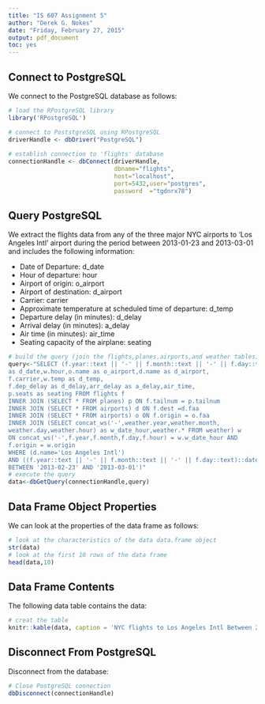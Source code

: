 ```yaml
---
title: "IS 607 Assignment 5"
author: "Derek G. Nokes"
date: "Friday, February 27, 2015"
output: pdf_document
toc: yes
---
```


\pagebreak

## Connect to PostgreSQL
We connect to the PostgreSQL database as follows:

```r
# load the RPostgreSQL library
library('RPostgreSQL')

# connect to PoststgreSQL using RPostgreSQL
driverHandle <- dbDriver("PostgreSQL")
 
# establish connection to 'flights' database
connectionHandle <- dbConnect(driverHandle, 
                              dbname="flights",
                              host="localhost",
                              port=5432,user="postgres",
                              password  ="tgdnrx78")
```

## Query PostgreSQL

We extract the flights data from any of the three major NYC airports to 'Los Angeles Intl' airport during the period between 2013-01-23 and 2013-03-01 and includes the 
following information:

* Date of Departure: d_date
* Hour of departure: hour
* Airport of origin: o_airport
* Airport of destination: d_airport
* Carrier: carrier
* Approximate temperature at scheduled time of departure: d_temp
* Departure delay (in minutes): d_delay
* Arrival delay (in minutes): a_delay
* Air time (in minutes): air_time
* Seating capacity of the airplane: seating 

```r
# build the query (join the flights,planes,airports,and weather tables)
query<-"SELECT (f.year::text || '-' || f.month::text || '-' || f.day::text)::date 
as d_date,w.hour,o.name as o_airport,d.name as d_airport,
f.carrier,w.temp as d_temp,
f.dep_delay as d_delay,arr_delay as a_delay,air_time,
p.seats as seating FROM flights f
INNER JOIN (SELECT * FROM planes) p ON f.tailnum = p.tailnum
INNER JOIN (SELECT * FROM airports) d ON f.dest =d.faa
INNER JOIN (SELECT * FROM airports) o ON f.origin = o.faa
INNER JOIN (SELECT concat_ws('-',weather.year,weather.month,
weather.day,weather.hour) as w_date_hour,weather.* FROM weather) w 
ON concat_ws('-',f.year,f.month,f.day,f.hour) = w.w_date_hour AND 
f.origin = w.origin
WHERE (d.name='Los Angeles Intl')
AND ((f.year::text || '-' || f.month::text || '-' || f.day::text)::date 
BETWEEN '2013-02-23' AND '2013-03-01')"
# execute the query
data<-dbGetQuery(connectionHandle,query)
```

## Data Frame Object Properties

We can look at the properties of the data frame as follows:

```r
# look at the characteristics of the data data.frame object
str(data)
# look at the first 10 rows of the data frame
head(data,10)

```

## Data Frame Contents
The following data table contains the data:

```r
# creat the table
knitr::kable(data, caption = 'NYC flights to Los Angeles Intl Between 2013-02-23 and 2013-03-01')
```

## Disconnect From PostgreSQL

Disconnect from the database:

```r
# Close PostgreSQL connection 
dbDisconnect(connectionHandle)
```


